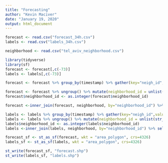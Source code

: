 ---
title: "Forecasting"
author: "Kevin Maciver"
date: "January 19, 2020"
output: html_document
---


```{r}
forecast <- read.csv("forecast_34h.csv")
labels <- read.csv("labels_34h.csv")

```

```{r}
neighborhood <- read.csv("tel_aviv_neighborhood.csv")
```

```{r}
library(tidyverse)
library(sf)
forecast <- forecast[,c(-73)]
labels <- labels[,c(-73)]
```

```{r}
forecast <- forecast %>% group_by(timestamp) %>% gather(key="neigh_id",value="cars", X1:X71)
```

```{r}
forecast <- forecast %>% ungroup() %>% mutate(neighborhood_id = unlist(str_extract_all(forecast$neigh_id,"\\d+")))
forecast$neighborhood_id <- as.integer(forecast$neighborhood_id)
```

```{r}
forecast <-inner_join(forecast, neighborhood, by="neighborhood_id") %>% select(timestamp, cars, neighborhood_id, neighborhood_name, area_polygon)
```

```{r}
labels <- labels %>% group_by(timestamp) %>% gather(key="neigh_id",value="cars", X1:X71)
labels <- labels %>% ungroup() %>% mutate(neighborhood_id = unlist(str_extract_all(labels$neigh_id,"\\d+")))
labels$neighborhood_id <- as.integer(labels$neighborhood_id)
labels <-inner_join(labels, neighborhood, by="neighborhood_id") %>% select(timestamp, cars, neighborhood_id, neighborhood_name, area_polygon)
```

```{r}
forecast_sf <- st_as_sf(forecast, wkt = "area_polygon", crs=4326)
labels_sf <- st_as_sf(labels, wkt = "area_polygon", crs=4326)
```

```{r}
st_write(forecast_sf, "forecast.shp")
st_write(labels_sf, "labels.shp")
```

